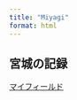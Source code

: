 ---
title: "Miyagi"
format: html
---

## 宮城の記録

[マイフィールド](https://noumagse.github.io/article/myfield.html)